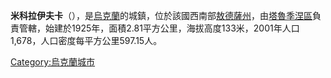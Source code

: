 {{coord|46|22|22|N|29|24|23|E|scale:30000|display=title}}

'''米科拉伊夫卡'''（{{lang-uk|Миколаївка}}），是[[烏克蘭|烏克蘭]]的城鎮，位於該國西南部[[敖德薩州|敖德薩州]]，由[[塔魯季涅區|塔魯季涅區]]負責管轄，始建於1925年，面積2.81平方公里，海拔高度133米，2001年人口1,678，人口密度每平方公里597.15人。

{{Ukraine-geo-stub}}
[[Category:烏克蘭城市|Category:烏克蘭城市]]